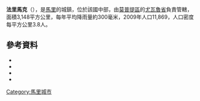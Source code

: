 {{Coord|15|28|12|N|4|36|44|W|display=title}}

'''法里馬克'''（{{lang-fr|Farimaké}}），是[[馬里|馬里]]的城鎮，位於該國中部，由[[莫普提區|莫普提區]]的[[尤瓦魯省|尤瓦魯省]]負責管轄，面積3,148平方公里，每年平均降雨量約300毫米，2009年人口11,869，人口密度每平方公里3.8人。

==參考資料==
*{{citation | url=http://instat.gov.ml/documentation/mopti.pdf | publisher=République de Mali: Institut National de la Statistique | title=Resultats Provisoires RGPH 2009 (Région de Kayes) | language=fr | accessdate=2015-07-21 | archive-date=2012-09-19 | archive-url=https://www.webcitation.org/6AnaIKCNv?url=http://instat.gov.ml/documentation/mopti.pdf | dead-url=yes }}
*{{citation | title=Cartographie de la décentralisation au Mali | publisher=Direction National des Collectivités Territorial, République du Mali | url=http://www.bndr-mali.org/apige/ | accessdate=25 January 2011 | archive-url=https://web.archive.org/web/20101226083256/http://www.bndr-mali.org/apige/ | archive-date=2010-12-26 | dead-url=yes }}
*{{citation |title=Communes de la Région de Mopti |publisher=Ministère de l’administration territoriale et des collectivités locales, République du Mali |url=http://www.matcl.gov.ml/pdf/ComRegMopti.pdf |language=fr |deadurl=yes |archiveurl=https://www.webcitation.org/6AnaOib2H?url=http://www.matcl.gov.ml/pdf/ComRegMopti.pdf |archivedate=2012-09-19 }}
*{{citation | title=Plan de Securité Alimentaire Commune Rurale de Farimaké 2006–2010 | publisher=Commissariat à la Sécurité Alimentaire, République du Mali, USAID-Mali | year=2006 | url=http://www.aec.msu.edu/fs2/mali_fd_strtgy/plans/mopti/youwarou/psa_farimake.pdf | language=fr | deadurl=yes | archiveurl=https://web.archive.org/web/20120826105833/http://www.aec.msu.edu/fs2/mali_fd_strtgy/plans/mopti/youwarou/psa_farimake.pdf | archivedate=2012年8月26日 | df= }}

{{莫普提區}}

[[Category:馬里城市|Category:馬里城市]]


{{Mali-geo-stub}}